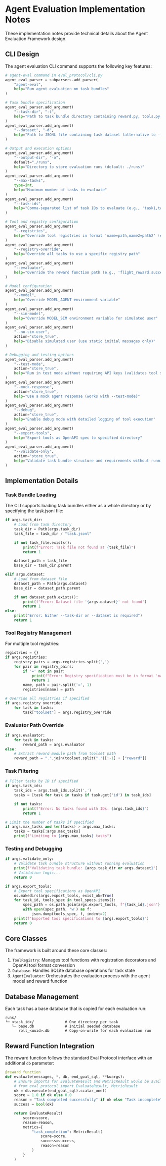 # Agent Evaluation Implementation Notes

These implementation notes provide technical details about the Agent Evaluation Framework design.

## CLI Design

The agent evaluation CLI command supports the following key features:

```python
# agent-eval command in eval_protocol/cli.py
agent_eval_parser = subparsers.add_parser(
    "agent-eval",
    help="Run agent evaluation on task bundles"
)

# Task bundle specification
agent_eval_parser.add_argument(
    "--task-dir", "-t",
    help="Path to task bundle directory containing reward.py, tools.py, and task.jsonl"
)
agent_eval_parser.add_argument(
    "--dataset", "-d",
    help="Path to JSONL file containing task dataset (alternative to --task-dir)"
)

# Output and execution options
agent_eval_parser.add_argument(
    "--output-dir", "-o",
    default="./runs",
    help="Directory to store evaluation runs (default: ./runs)"
)
agent_eval_parser.add_argument(
    "--max-tasks",
    type=int,
    help="Maximum number of tasks to evaluate"
)
agent_eval_parser.add_argument(
    "--task-ids",
    help="Comma-separated list of task IDs to evaluate (e.g., 'task1,task2')"
)

# Tool and registry configuration
agent_eval_parser.add_argument(
    "--registries",
    help="Override tool registries in format 'name=path,name2=path2' (e.g., 'flight=flight_tools,hotel=hotel_tools')"
)
agent_eval_parser.add_argument(
    "--registry-override",
    help="Override all tasks to use a specific registry path"
)
agent_eval_parser.add_argument(
    "--evaluator",
    help="Override the reward function path (e.g., 'flight_reward.success_evaluator')"
)

# Model configuration
agent_eval_parser.add_argument(
    "--model",
    help="Override MODEL_AGENT environment variable"
)
agent_eval_parser.add_argument(
    "--sim-model",
    help="Override MODEL_SIM environment variable for simulated user"
)
agent_eval_parser.add_argument(
    "--no-sim-user",
    action="store_true",
    help="Disable simulated user (use static initial messages only)"
)

# Debugging and testing options
agent_eval_parser.add_argument(
    "--test-mode",
    action="store_true",
    help="Run in test mode without requiring API keys (validates tool setup only)"
)
agent_eval_parser.add_argument(
    "--mock-response",
    action="store_true",
    help="Use a mock agent response (works with --test-mode)"
)
agent_eval_parser.add_argument(
    "--debug",
    action="store_true",
    help="Enable debug mode with detailed logging of tool execution"
)
agent_eval_parser.add_argument(
    "--export-tools",
    help="Export tools as OpenAPI spec to specified directory"
)
agent_eval_parser.add_argument(
    "--validate-only",
    action="store_true",
    help="Validate task bundle structure and requirements without running evaluation"
)
```

## Implementation Details

### Task Bundle Loading

The CLI supports loading task bundles either as a whole directory or by specifying the task.jsonl file:

```python
if args.task_dir:
    # Load from task directory
    task_dir = Path(args.task_dir)
    task_file = task_dir / "task.jsonl"

    if not task_file.exists():
        print(f"Error: Task file not found at {task_file}")
        return 1

    dataset_path = task_file
    base_dir = task_dir.parent

elif args.dataset:
    # Load from dataset file
    dataset_path = Path(args.dataset)
    base_dir = dataset_path.parent

    if not dataset_path.exists():
        print(f"Error: Dataset file '{args.dataset}' not found")
        return 1
else:
    print("Error: Either --task-dir or --dataset is required")
    return 1
```

### Tool Registry Management

For multiple tool registries:

```python
registries = {}
if args.registries:
    registry_pairs = args.registries.split(',')
    for pair in registry_pairs:
        if '=' not in pair:
            print(f"Error: Registry specification must be in format 'name=path', got '{pair}'")
            return 1
        name, path = pair.split('=', 1)
        registries[name] = path

# Override all registries if specified
if args.registry_override:
    for task in tasks:
        task["toolset"] = args.registry_override
```

### Evaluator Path Override

```python
if args.evaluator:
    for task in tasks:
        reward_path = args.evaluator
else:
    # Extract reward module path from toolset path
    reward_path = ".".join(toolset.split(".")[:-1] + ["reward"])
```

### Task Filtering

```python
# Filter tasks by ID if specified
if args.task_ids:
    task_ids = args.task_ids.split(',')
    tasks = [task for task in tasks if task.get('id') in task_ids]

    if not tasks:
        print(f"Error: No tasks found with IDs: {args.task_ids}")
        return 1

# Limit the number of tasks if specified
if args.max_tasks and len(tasks) > args.max_tasks:
    tasks = tasks[:args.max_tasks]
    print(f"Limiting to {args.max_tasks} tasks")
```

### Testing and Debugging

```python
if args.validate_only:
    # Validate task bundle structure without running evaluation
    print(f"Validating task bundle: {args.task_dir or args.dataset}")
    # Validation logic...
    return 0

if args.export_tools:
    # Export tool specifications as OpenAPI
    os.makedirs(args.export_tools, exist_ok=True)
    for task_id, tools_spec in tool_specs.items():
        spec_path = os.path.join(args.export_tools, f"{task_id}.json")
        with open(spec_path, 'w') as f:
            json.dump(tools_spec, f, indent=2)
    print(f"Exported tool specifications to {args.export_tools}")
    return 0
```

## Core Classes

The framework is built around these core classes:

1. `ToolRegistry`: Manages tool functions with registration decorators and OpenAI tool format conversion
2. `Database`: Handles SQLite database operations for task state
3. `AgentEvaluator`: Orchestrates the evaluation process with the agent model and reward function

## Database Management

Each task has a base database that is copied for each evaluation run:

```
runs/
└─ <task_id>/              # One directory per task
   └─ base.db              # Initial seeded database
      roll_<uuid>.db       # Copy-on-write for each evaluation run
```

## Reward Function Integration

The reward function follows the standard Eval Protocol interface with an additional `db` parameter:

```python
@reward_function
def evaluate(messages, *, db, end_goal_sql, **kwargs):
    # Ensure imports for EvaluateResult and MetricResult would be available
    # from eval_protocol import EvaluateResult, MetricResult
    ok = db.execute(end_goal_sql).scalar_one()
    score = 1.0 if ok else 0.0
    reason = "Task completed successfully" if ok else "Task incomplete"
    success = bool(ok)

    return EvaluateResult(
        score=score,
        reason=reason,
        metrics={
            "task_completion": MetricResult(
                score=score,
                success=success,
                reason=reason
            )
        }
    )
